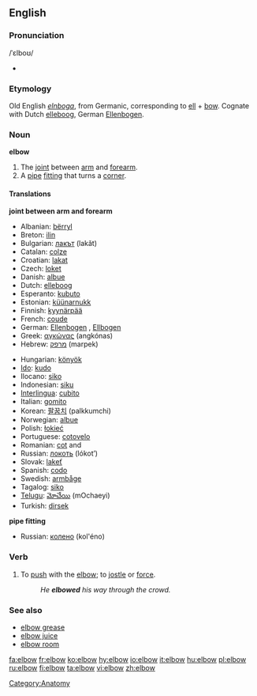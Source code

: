 ==English==
===Pronunciation===
{{wikipedia}}
/&#712;&#603;lbo&#650;/
*{{audio|en-us-elbow.ogg|Audio (US)}}
===Etymology===
Old English ''[[elnboga]]'', from Germanic, corresponding to [[ell]] + [[bow]].  Cognate with Dutch [[elleboog]], German [[Ellenbogen]].

===Noun===
'''elbow'''
#The [[joint]] between [[arm]] and [[forearm]].
#A [[pipe]] [[fitting]] that turns a [[corner]].

==== Translations ====
'''joint between arm and forearm'''
{{top}}
*Albanian: [[bërryl]] {{m}}
*Breton: [[ilin]] {{m}}
*Bulgarian: [[лакът]] (lakǎt) {{m}}
*Catalan: [[colze]] {{m}}
*Croatian: [[lakat]]
*Czech: [[loket]] {{m}}
*Danish: [[albue]]
*Dutch: [[elleboog]] {{m}}
*Esperanto: [[kubuto]]
*Estonian: [[küünarnukk]]
*Finnish: [[kyynärpää]]
*French: [[coude]] {{m}}
*German: [[Ellenbogen]] {{m}}, [[Ellbogen]] {{m}}
*Greek: [[αγκώνας]] (angkónas)
*Hebrew: [[מרפק]] (marpek)
{{mid}}
*Hungarian: [[könyök]]
*[[Ido]]: [[kudo]]
*Ilocano: [[siko]]
*Indonesian: [[siku]]
*[[Interlingua]]: [[cubito]]
*Italian: [[gomito]] {{m}}
*Korean: [[팔꿈치]] (palkkumchi)
*Norwegian: [[albue]]
*Polish: [[łokieć]] {{m}}
*Portuguese: [[cotovelo]] {{m}}
*Romanian: [[cot]] {{f}} and {{m}}
*Russian: [[локоть]] (lókot’) {{m}}
*Slovak: [[lakeť]] {{m}}
*Spanish: [[codo]] {{m}}
*Swedish: [[armbåge]]
*Tagalog: [[siko]]
*[[Telugu]]: [[మోచేయి]] (mOchaeyi)
*Turkish: [[dirsek]]

{{bottom}}

'''pipe fitting'''
{{top}}
{{mid}}
*Russian: [[колено]] (kol'éno) {{n}}
{{bottom}}

===Verb===
{{en-verb}}
#To [[push]] with the [[elbow]]; to [[jostle]] or [[force]].
#:''He '''elbowed''' his way through the crowd.''

===See also===
*[[elbow grease]]
*[[elbow juice]]
*[[elbow room]]

[[Category:Anatomy]]

[[fa:elbow]]
[[fr:elbow]]
[[ko:elbow]]
[[hy:elbow]]
[[io:elbow]]
[[it:elbow]]
[[hu:elbow]]
[[pl:elbow]]
[[ru:elbow]]
[[fi:elbow]]
[[ta:elbow]]
[[vi:elbow]]
[[zh:elbow]]